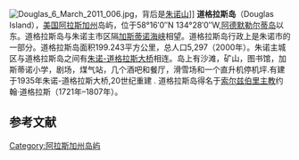 [[File:Douglas_6_March_2011_006.jpg|thumb]]，背后是[[朱诺山|朱诺山]]]]
'''道格拉斯岛'''（Douglas Island），[[美国|美国]][[阿拉斯加州|阿拉斯加州]]岛屿，位于58°16′0″N 134°28′0″W,[[阿德默勒尔蒂岛|阿德默勒尔蒂岛]]以东。道格拉斯岛与朱诺主市区隔[[加斯蒂诺海峡|加斯蒂诺海峡]]相望。道格拉斯岛行政上是朱诺市的一部分。道格拉斯岛面积199.243平方公里，总人口5,297（2000年）。朱诺主城区与道格拉斯岛之间有[[朱诺-道格拉斯大桥|朱诺-道格拉斯大桥]]相连。岛上有沙滩，矿山，图书馆，加斯蒂诺小学，剧场，煤气站，几个酒吧和餐厅，滑雪场和一个直升机停机坪.有建于1935年朱诺-道格拉斯大桥,20世纪重建 . 道格拉斯岛得名于[[索尔兹伯里主教|索尔兹伯里主教]]约翰·道格拉斯（1721年–1807年）。

==参考文献==
{{reflist}}

[[Category:阿拉斯加州岛屿|Category:阿拉斯加州岛屿]]